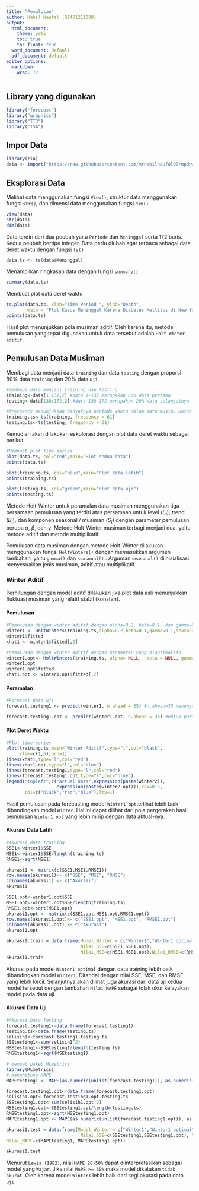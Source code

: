 ```yaml
---
title: "Pemulusan"
author: Nabil Naufal (G1401211008)
output:
  html_document:
    theme: yeti
    toc: true
    toc_float: true
  word_document: default
  pdf_document: default
editor_options: 
  markdown: 
    wrap: 72
---
```


## Library yang digunakan
```r
library("forecast")
library("graphics")
library("TTR")
library("TSA")
```

## Impor Data
```r
library(rio)
data <- import("https://raw.githubusercontent.com/mrnabilnaufal07/mpdw/main/Data/Data-Nabil.csv")
```

## Eksplorasi Data
Melihat data menggunakan fungsi `View()`, struktur data menggunakan fungsi `str()`, dan dimensi data menggunakan fungsi `dim()`.

```r
View(data)
str(data)
dim(data)
```
Data terdiri dari dua peubah yaitu `Periode` dan `Meninggal` serta 172 baris. Kedua peubah bertipe integer. Data perlu diubah agar terbaca sebagai data deret waktu dengan fungsi `ts()`
```r
data.ts <- ts(data$Meninggal)
```

Menampilkan ringkasan data dengan fungsi `summary()`
```r
summary(data.ts)
```

Membuat plot data deret waktu

```r
ts.plot(data.ts, xlab="Time Period ", ylab="Death", 
        main = "Plot Kasus Meninggal Karena Diabetes Mellitus di New York City")
points(data.ts)
```
Hasil plot menunjukkan pola musiman aditif. Oleh karena itu, metode pemulusan yang tepat digunakan untuk data tersebut adalah `Holt-Winter aditif`.

## Pemulusan Data Musiman

Membagi data menjadi data `training` dan data `testing` dengan proporsi 80% data `training` dan 20% data `uji`
```r
#membagi data menjadi training dan testing
training<-data[1:137,2] #data 1-137 merupakan 80% data pertama
testing<-data[138:172,2] #data 138-172 merupakan 20% data selanjutnya

#frecuency menunjukkan banyaknya periode waktu dalam satu musim. Untuk data ini, satu periode diperkirakan terdiri dari 61 periode (hasil eksplorasi)
training.ts<-ts(training, frequency = 61)
testing.ts<-ts(testing, frequency = 61)
```

Kemudian akan dilakukan eskplorasi dengan plot data deret waktu sebagai berikut.

```r
#Membuat plot time series
plot(data.ts, col="red",main="Plot semua data")
points(data.ts)

plot(training.ts, col="blue",main="Plot data latih")
points(training.ts)

plot(testing.ts, col="green",main="Plot data uji")
points(testing.ts)
```

Metode Holt-Winter untuk peramalan data musiman menggunakan tiga persamaan pemulusan yang terdiri atas persamaan untuk level $(L_t)$, trend $(B_t)$, dan komponen seasonal / musiman $(S_t)$ dengan parameter pemulusan berupa $\alpha$, $\beta$, dan $\gamma$. Metode Holt-Winter musiman terbagi menjadi dua, yaitu metode aditif dan metode multiplikatif.

Pemulusan data musiman dengan metode Holt-Winter dilakukan menggunakan fungsi `HoltWinters()` dengan memasukkan argumen tambahan, yaitu `gamma()` dan `seasonal()` . Arguman `seasonal()` diinisialisasi menyesuaikan jenis musiman, aditif atau multiplikatif.

### Winter Aditif

Perhitungan dengan model aditif dilakukan jika plot data asli menunjukkan fluktuasi musiman yang relatif stabil (konstan).

#### Pemulusan

```r
#Pemulusan dengan winter aditif dengan alpha=0.2, beta=0.1, dan gamma=0.1
winter1 <- HoltWinters(training.ts,alpha=0.2,beta=0.1,gamma=0.1,seasonal = "additive")
winter1$fitted
xhat1 <- winter1$fitted[,2]

#Pemulusan dengan winter aditif dengan parameter yang dioptimalkan
winter1.opt<- HoltWinters(training.ts, alpha= NULL,  beta = NULL, gamma = NULL, seasonal = "additive")
winter1.opt
winter1.opt$fitted
xhat1.opt <- winter1.opt$fitted[,2]
```

#### Peramalan

```r
#Forecast data uji
forecast.testing1 <- predict(winter1, n.ahead = 35) #n.ahead=35 menunjukkan banyaknya data yang akan dilakukan peramalan, dalam hal ini 35

forecast.testing1.opt <- predict(winter1.opt, n.ahead = 35) #untuk parameter yang dioptimalkan
```

#### Plot Deret Waktu

```r
#Plot time series
plot(training.ts,main="Winter Aditif",type="l",col="black",
     xlim=c(1,5),pch=1)
lines(xhat1,type="l",col="red")
lines(xhat1.opt,type="l",col="blue")
lines(forecast.testing1,type="l",col="red")
lines(forecast.testing1.opt,type="l",col="blue")
legend("topleft",c("Actual Data",expression(paste(winter2)),
                   expression(paste(winter2.opt))),cex=0.5,
       col=c("black","red","blue"),lty=1)
```
Hasil pemulusan pada forecasting model `Winter1 opt`terlihat lebih baik dibandingkan model `Winter`. Hal ini dapat dilihat dari pola pergerakan hasil pemulusan `Winter1 opt` yang lebih mirip dengan data aktual-nya.


#### Akurasi Data Latih

```r
#Akurasi data training
SSE1<-winter1$SSE
MSE1<-winter1$SSE/length(training.ts)
RMSE1<-sqrt(MSE1)

akurasi1 <- matrix(c(SSE1,MSE1,RMSE1))
row.names(akurasi1)<- c("SSE", "MSE", "RMSE")
colnames(akurasi1) <- c("Akurasi")
akurasi1

SSE1.opt<-winter1.opt$SSE
MSE1.opt<-winter1.opt$SSE/length(training.ts)
RMSE1.opt<-sqrt(MSE1.opt)
akurasi1.opt <- matrix(c(SSE1.opt,MSE1.opt,RMSE1.opt))
row.names(akurasi1.opt)<- c("SSE1.opt", "MSE1.opt", "RMSE1.opt")
colnames(akurasi1.opt) <- c("Akurasi")
akurasi1.opt

akurasi1.train = data.frame(Model_Winter = c("Winter1","Winter1 optimal"),
                            Nilai_SSE=c(SSE1,SSE1.opt),
                            Nilai_MSE=c(MSE1,MSE1.opt),Nilai_RMSE=c(RMSE1,RMSE1.opt))
akurasi1.train
```
Akurasi pada model `Winter1 optimal` dengan data training lebih baik dibandingkan model `Winter1`. Ditandai dengan nilai SSE, MSE, dan RMSE yang lebih kecil. Selanjutnya,akan dilihat juga akurasi dari data uji kedua model tersebut dengan tambahan `Nilai MAPE` sebagai tolak ukur kelayakan model pada data uji.

#### Akurasi Data Uji

```r
#Akurasi Data Testing
forecast.testing1<-data.frame(forecast.testing1)
testing.ts<-data.frame(testing.ts)
selisih1<-forecast.testing1-testing.ts
SSEtesting1<-sum(selisih1^2)
MSEtesting1<-SSEtesting1/length(testing.ts)
RMSEtesting1<-sqrt(MSEtesting1)

# memuat paket MLmetrics
library(MLmetrics)
# menghitung MAPE
MAPEtesting1 <- MAPE(as.numeric(unlist(forecast.testing1)), as.numeric(unlist(testing.ts)))

forecast.testing1.opt<-data.frame(forecast.testing1.opt)
selisih1.opt<-forecast.testing1.opt-testing.ts
SSEtesting1.opt<-sum(selisih1.opt^2)
MSEtesting1.opt<-SSEtesting1.opt/length(testing.ts)
RMSEtesting1.opt<-sqrt(MSEtesting1.opt)
MAPEtesting1.opt <- MAPE(as.numeric(unlist(forecast.testing1.opt)), as.numeric(unlist(testing.ts)))

akurasi1.test = data.frame(Model_Winter = c("Winter1","Winter1 optimal"),
                            Nilai_SSE=c(SSEtesting1,SSEtesting1.opt), Nilai_MSE=c(MSEtesting1,MSEtesting1.opt),Nilai_RMSE=c(RMSEtesting1,RMSEtesting1.opt),
Nilai_MAPE=c(MAPEtesting1, MAPEtesting1.opt))

akurasi1.test
```
Menurut `Lewis (1982)`, nilai `MAPE 20-50%` dapat diinterpretasikan sebagai model yang `Wajar`. Jika nilai `MAPE >= 50%` maka model dikatakan `tidak akurat`. Oleh karena model `Winter1` lebih baik dari segi akurasi pada data `uji`.